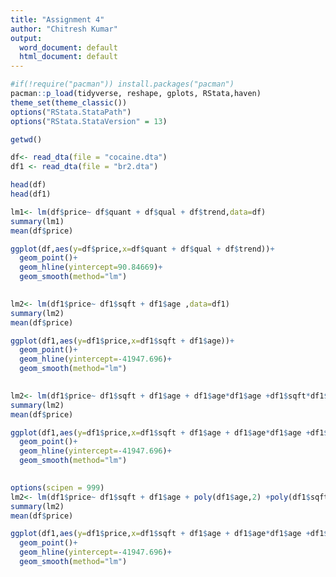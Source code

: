 ```yaml
---
title: "Assignment 4"
author: "Chitresh Kumar"
output:
  word_document: default
  html_document: default
---
```


```r
#if(!require("pacman")) install.packages("pacman")
pacman::p_load(tidyverse, reshape, gplots, RStata,haven)
theme_set(theme_classic())
options("RStata.StataPath")
options("RStata.StataVersion" = 13)
```
```r
getwd()
```


```r
df<- read_dta(file = "cocaine.dta")
df1 <- read_dta(file = "br2.dta")
```


```r
head(df)
head(df1)
```

```r
lm1<- lm(df$price~ df$quant + df$qual + df$trend,data=df)
summary(lm1)
mean(df$price)

```
```r
ggplot(df,aes(y=df$price,x=df$quant + df$qual + df$trend))+
  geom_point()+
  geom_hline(yintercept=90.84669)+
  geom_smooth(method="lm")
  
```

```r
lm2<- lm(df1$price~ df1$sqft + df1$age ,data=df1)
summary(lm2)
mean(df$price)

``` 


```r
ggplot(df1,aes(y=df1$price,x=df1$sqft + df1$age))+
  geom_point()+
  geom_hline(yintercept=-41947.696)+
  geom_smooth(method="lm")
  
```







```r
lm2<- lm(df1$price~ df1$sqft + df1$age + df1$age*df1$age +df1$sqft*df1$sqft ,data=df1)
summary(lm2)
mean(df$price)

``` 


```r
ggplot(df1,aes(y=df1$price,x=df1$sqft + df1$age + df1$age*df1$age +df1$sqft*df1$sqft))+
  geom_point()+
  geom_hline(yintercept=-41947.696)+
  geom_smooth(method="lm")
  
```



```r
options(scipen = 999)
lm2<- lm(df1$price~ df1$sqft + df1$age + poly(df1$age,2) +poly(df1$sqft,2) +df1$sqft*df1$age ,data=df1)
summary(lm2)
mean(df$price)

```

```r
ggplot(df1,aes(y=df1$price,x=df1$sqft + df1$age + df1$age*df1$age +df1$sqft*df1$sqft +df1$sqft*df1$age))+
  geom_point()+
  geom_hline(yintercept=-41947.696)+
  geom_smooth(method="lm")
  
```

